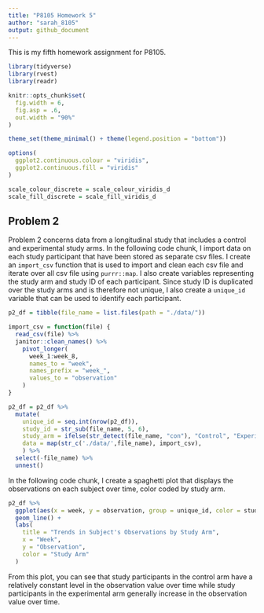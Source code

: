 ```yaml
---
title: "P8105 Homework 5"
author: "sarah_8105"
output: github_document
---
```



This is my fifth homework assignment for P8105.

```r
library(tidyverse)
library(rvest)
library(readr)

knitr::opts_chunk$set(
  fig.width = 6,
  fig.asp = .6,
  out.width = "90%"
)

theme_set(theme_minimal() + theme(legend.position = "bottom"))

options(
  ggplot2.continuous.colour = "viridis",
  ggplot2.continuous.fill = "viridis"
)

scale_colour_discrete = scale_colour_viridis_d
scale_fill_discrete = scale_fill_viridis_d
```


## Problem 2

Problem 2 concerns data from a longitudinal study that includes a control and experimental study arms. In the following code chunk, I import data on each study participant that have been stored as separate csv files. I create an `import_csv` function that is used to import and clean each csv file and iterate over all csv file using `purrr::map`. I also create variables representing the study arm and study ID of each participant. Since study ID is duplicated over the study arms and is therefore not unique, I also create a `unique_id` variable that can be used to identify each participant.

```r
p2_df = tibble(file_name = list.files(path = "./data/"))

import_csv = function(file) {
  read_csv(file) %>%
  janitor::clean_names() %>%
    pivot_longer(
      week_1:week_8,
      names_to = "week",
      names_prefix = "week_",
      values_to = "observation"
    )
}

p2_df = p2_df %>%
  mutate(
    unique_id = seq.int(nrow(p2_df)),
    study_id = str_sub(file_name, 5, 6),
    study_arm = ifelse(str_detect(file_name, "con"), "Control", "Experimental"),
    data = map(str_c('./data/',file_name), import_csv),
    ) %>%
  select(-file_name) %>%
  unnest()

```

In the following code chunk, I create a spaghetti plot that displays the observations on each subject over time, color coded by study arm.

```r
p2_df %>%
  ggplot(aes(x = week, y = observation, group = unique_id, color = study_arm)) +
  geom_line() +
  labs(
    title = "Trends in Subject's Observations by Study Arm",
    x = "Week",
    y = "Observation",
    color = "Study Arm"
  )
```

From this plot, you can see that study participants in the control arm have a relatively constant level in the observation value over time while study participants in the experimental arm generally increase in the observation value over time.